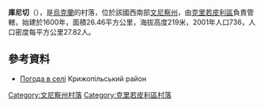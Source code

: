 {{coord|48|29|16|N|28|58|10|E|scale:30000|display=title}}

'''庫尼切'''（{{lang-uk|Куниче}}），是[[烏克蘭|烏克蘭]]的村落，位於該國西南部[[文尼察州|文尼察州]]，由[[克里若皮利區|克里若皮利區]]負責管轄，始建於1600年，面積26.46平方公里，海拔高度219米，2001年人口736，人口密度每平方公里27.82人。

==參考資料==
* [http://weather.in.ua/ua/vinnickaja/12751 Погода в селі] {{Wayback|url=http://weather.in.ua/ua/vinnickaja/12751 |date=20111220074327 }}Крижопільський район

[[Category:文尼察州村落|Category:文尼察州村落]]
[[Category:克里若皮利區村落|Category:克里若皮利區村落]]


{{Vinnytsia-geo-stub}}